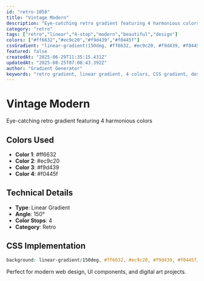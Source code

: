```yaml
---
id: "retro-1058"
title: "Vintage Modern"
description: "Eye-catching retro gradient featuring 4 harmonious colors"
category: "retro"
tags: ["retro","linear","4-stop","modern","beautiful","design"]
colors: ["#ff6632","#ec9c20","#f9d439","#f0445f"]
cssGradient: "linear-gradient(150deg, #ff6632, #ec9c20, #f9d439, #f0445f)"
featured: false
createdAt: "2025-06-29T11:35:15.431Z"
updatedAt: "2025-08-25T07:08:43.392Z"
author: "Gradient Generator"
keywords: "retro gradient, linear gradient, 4 colors, CSS gradient, design, #ff6632, #ec9c20, #f9d439, #f0445f"
---
```


# Vintage Modern

Eye-catching retro gradient featuring 4 harmonious colors

## Colors Used
- **Color 1**: #ff6632
- **Color 2**: #ec9c20
- **Color 3**: #f9d439
- **Color 4**: #f0445f

## Technical Details
- **Type**: Linear Gradient
- **Angle**: 150°
- **Color Stops**: 4
- **Category**: Retro

## CSS Implementation
```css
background: linear-gradient(150deg, #ff6632, #ec9c20, #f9d439, #f0445f);
```

Perfect for modern web design, UI components, and digital art projects.
